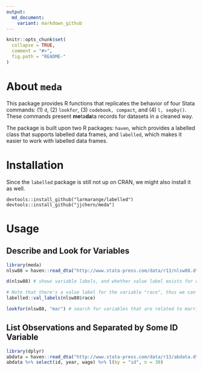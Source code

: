 ```yaml
---
output:
  md_document:
    variant: markdown_github
---
```


<!-- README.md is generated from README.Rmd. Please edit that file -->

```r
knitr::opts_chunk$set(
  collapse = TRUE,
  comment = "#>",
  fig.path = "README-"
)
```

# About `meda`

This package provides R functions that replicates the behavior of four Stata commands: (1) `d`, (2) `lookfor`, (3) `codebook, compact`, and (4) `l, sepby()`. These commands present **me**ta**da**ta records for datasets in a cleaned way. 

The package is built upon two R packages: `haven`, which provides a labelled class that supports labelled data frames, and `labelled`, which makes it easier to work with 
labelled data frames.

# Installation

Since the `labelled` package is still not up on CRAN, we might also install it as well.

```
devtools::install_github("larmarange/labelled")
devtools::install_github("jjchern/meda")
```

# Usage

## Describe and Look for Variables

```r
library(meda)
nlsw88 = haven::read_dta("http://www.stata-press.com/data/r13/nlsw88.dta")

d(nlsw88) # shows variable labels, and whether value label exists for certain variables

# Note that there's a value label for the variable "race", thus we can checkout the values
labelled::val_labels(nlsw88$race)

lookfor(nlsw88, "mar") # search for variables that are related to marriage
```

## List Observations and Separated by Some ID Variable

```r
library(dplyr)
abdata = haven::read_dta("http://www.stata-press.com/data/r13/abdata.dta")
abdata %>% select(id, year, wage) %>% l(by = "id", n = 30)
```

